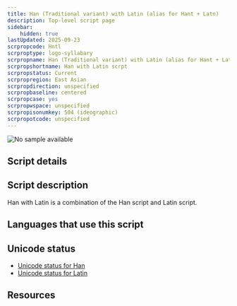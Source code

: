 ```yaml
---
title: Han (Traditional variant) with Latin (alias for Hant + Latn)
description: Top-level script page
sidebar:
    hidden: true
lastUpdated: 2025-09-23
scrpropcode: Hntl
scrproptype: logo-syllabary
scrpropname: Han (Traditional variant) with Latin (alias for Hant + Latn)
scrpropshortname: Han with Latin scrpt
scrpropstatus: Current
scrpropregion: East Asian
scrpropdirection: unspecified
scrpropbaseline: centered
scrpropcase: yes
scrpropwspace: unspecified
scrpropisonumkey: 504 (ideographic)
scrpropotcode: unspecified
---
```



![No sample available](../images/nosample.png)



## Script details

<ScriptDetails />

## Script description

Han with Latin is a combination of the Han script and Latin script.

## Languages that use this script

<WsList script='Hntl' wsMax='5' />

## Unicode status

- [Unicode status for Han](/scrlang/unicode/hani-unicode)
- [Unicode status for Latin](/scrlang/unicode/latn-unicode)


## Resources

<ScriptResources detailSummary='seemore' />

